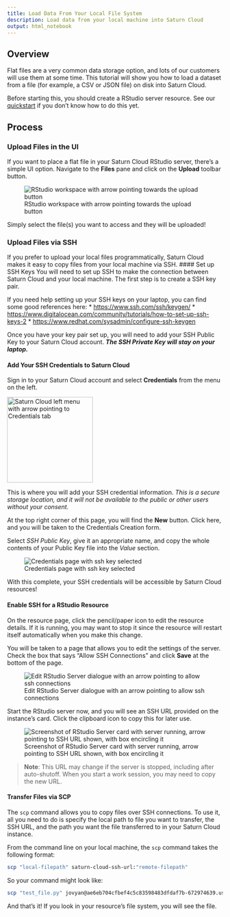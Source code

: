 ```yaml
---
title: Load Data From Your Local File System
description: Load data from your local machine into Saturn Cloud
output: html_notebook
---
```


## Overview
Flat files are a very common data storage option, and lots of our customers will use them at some time. This tutorial will show you how to load a dataset from a file (for example, a CSV or JSON file) on disk into Saturn Cloud.

Before starting this, you should create a RStudio server resource. See our [quickstart](https://saturncloud.io/docs/start_in_ten/) if you don't know how to do this yet.

## Process

### Upload Files in the UI
If you want to place a flat file in your Saturn Cloud RStudio server, there's a simple UI option. Navigate to the **Files** pane and click on the **Upload** toolbar button. 

![RStudio workspace with arrow pointing towards the upload button](https://saturn-public-assets.s3.us-east-2.amazonaws.com/example-resources/RStudio-local-file-upload-arrow.png "doc-image")

Simply select the file(s) you want to access and they will be uploaded!

### Upload Files via SSH
If you prefer to upload your local files programmatically, Saturn Cloud makes it easy to copy files from your local machine via SSH.
#### Set up SSH Keys
You will need to set up SSH to make the connection between Saturn Cloud and your local machine. The first step is to create a SSH key pair. 

If you need help setting up your SSH keys on your laptop, you can find some good references here:
* <a href="https://www.ssh.com/ssh/keygen/" target='_blank' rel='noopener'>https://www.ssh.com/ssh/keygen/</a>
* <a href="https://www.digitalocean.com/community/tutorials/how-to-set-up-ssh-keys-2" target='_blank' rel='noopener'>https://www.digitalocean.com/community/tutorials/how-to-set-up-ssh-keys-2</a>
* <a href="https://www.redhat.com/sysadmin/configure-ssh-keygen" target='_blank' rel='noopener'>https://www.redhat.com/sysadmin/configure-ssh-keygen</a>

Once you have your key pair set up, you will need to add your SSH Public Key to your Saturn Cloud account. ***The SSH Private Key will stay on your laptop.***

#### Add Your SSH Credentials to Saturn Cloud
Sign in to your Saturn Cloud account and select **Credentials** from the menu on the left.

<img src="https://saturn-public-assets.s3.us-east-2.amazonaws.com/example-resources/saturn-credentials-arrow.jpeg" style="width:200px;" alt="Saturn Cloud left menu with arrow pointing to Credentials tab" class="doc-image">

This is where you will add your SSH credential information. *This is a secure storage location, and it will not be available to the public or other users without your consent.*

At the top right corner of this page, you will find the **New** button. Click here, and you will be taken to the Credentials Creation form. 

Select *SSH Public Key*, give it an appropriate name, and copy the whole contents of your Public Key file into the *Value* section.

![Credentials page with ssh key selected](https://saturn-public-assets.s3.us-east-2.amazonaws.com/example-resources/ssh-crediential.png "doc-image")

With this complete, your SSH credentials will be accessible by Saturn Cloud resources!

#### Enable SSH for a RStudio Resource
On the resource page, click the pencil/paper icon to edit the resource details. If it is running, you may want to stop it since the resource will restart itself automatically when you make this change.

You will be taken to a page that allows you to edit the settings of the server. Check the box that says "Allow SSH Connections" and click **Save** at the bottom of the page.

![Edit RStudio Server dialogue with an arrow pointing to allow ssh connections](https://saturn-public-assets.s3.us-east-2.amazonaws.com/example-resources/RStudio-allow-ssh-connections-arrow.png "doc-image")

Start the RStudio server now, and you will see an SSH URL provided on the instance's card. Click the clipboard icon to copy this for later use.

![Screenshot of RStudio Server card with server running, arrow pointing to SSH URL shown, with box encircling it](https://saturn-public-assets.s3.us-east-2.amazonaws.com/example-resources/RStuido-ssh-url-arrow.png "doc-image")

> **Note**: This URL may change if the server is stopped, including after auto-shutoff. When you start a work session, you may need to copy the new URL.

#### Transfer Files via SCP

The `scp` command allows you to copy files over SSH connections. To use it, all you need to do is specify the local path to file you want to transfer, the SSH URL, and the path you want the file transferred to in your Saturn Cloud instance.

From the command line on your local machine, the `scp` command takes the following format:


```bash
scp "local-filepath" saturn-cloud-ssh-url:"remote-filepath"
```

So your command might look like:


```bash
scp "test_file.py" jovyan@ae6eb704cfbef4c5c83598483dfdaf7b-672974639.us-west-2.elb.amazonaws.com:"project/scripts/"
```

And that's it! If you look in your resource's file system, you will see the file.